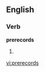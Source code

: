 
==English==

===Verb===
'''prerecords'''

# {{third-person singular of|[[prerecord]]}}

[[vi:prerecords]]